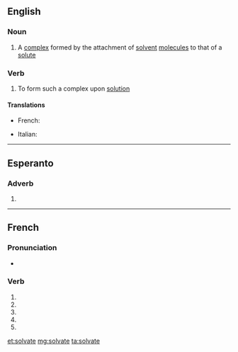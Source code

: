 {{also|solvaté}}
==English==

===Noun===
{{en-noun}}

# {{context|chemistry|lang=en}} A [[complex]] formed by the attachment of [[solvent]] [[molecule]]s to that of a [[solute]]

===Verb===
{{en-verb|solvat}}

# {{context|chemistry|lang=en}} To form such a complex upon [[solution]]

====Translations====
{{trans-top|chemistry: to form a solvate}}
* French: {{t|fr|solvater}}
{{trans-mid}}
* Italian: {{t|it|solvatare}}
{{trans-bottom}}

----

==Esperanto==

===Adverb===
{{eo-part|solv|ate}}

# {{eo-form of|solv|ate}}

----

==French==

===Pronunciation===
* {{homophones|lang=fr|solvatent|solvates}}

===Verb===
{{fr-verb-form}}

# {{inflection of|solvater||1|s|pres|ind|lang=fr}}
# {{inflection of|solvater||3|s|pres|ind|lang=fr}}
# {{inflection of|solvater||1|s|pres|sub|lang=fr}}
# {{inflection of|solvater||3|s|pres|sub|lang=fr}}
# {{inflection of|solvater||2|s|imp|lang=fr}}

[[et:solvate]]
[[mg:solvate]]
[[ta:solvate]]
